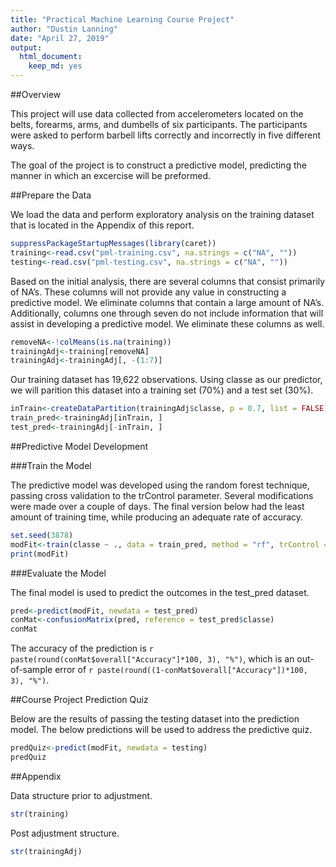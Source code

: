 ---
title: "Practical Machine Learning Course Project"
author: "Dustin Lanning"
date: "April 27, 2019"
output: 
  html_document: 
    keep_md: yes
---

##Overview

This project will use data collected from accelerometers located on the belts, forearms, arms, and dumbells of six participants. The participants were asked to perform barbell lifts correctly and incorrectly in five different ways.

The goal of the project is to construct a predictive model, predicting the manner in which an excercise will be preformed.

##Prepare the Data

We load the data and perform exploratory analysis on the training dataset that is located in the Appendix of this report.

```{r}
suppressPackageStartupMessages(library(caret))
training<-read.csv("pml-training.csv", na.strings = c("NA", ""))
testing<-read.csv("pml-testing.csv", na.strings = c("NA", ""))
```

Based on the initial analysis, there are several columns that consist primarily of NA's. These columns will not provide any value in constructing a predictive model. We eliminate columns that contain a large amount of NA's. Additionally, columns one through seven do not include information that will assist in developing a predictive model. We eliminate these columns as well.

```{r}
removeNA<-!colMeans(is.na(training))
trainingAdj<-training[removeNA]
trainingAdj<-trainingAdj[, -(1:7)]
```

Our training dataset has 19,622 observations. Using classe as our predictor, we will parition this dataset into a training set (70%) and a test set (30%).

```{r}
inTrain<-createDataPartition(trainingAdj$classe, p = 0.7, list = FALSE)
train_pred<-trainingAdj[inTrain, ]
test_pred<-trainingAdj[-inTrain, ]
```

##Predictive Model Development

###Train the Model

The predictive model was developed using the random forest technique, passing cross validation to the trControl parameter. Several modifications were made over a couple of days. The final version below had the least amount of training time, while producing an adequate rate of accuracy.

```{r}
set.seed(3878)
modFit<-train(classe ~ ., data = train_pred, method = "rf", trControl = trainControl(method = "cv", number = 3), prox = TRUE)
print(modFit)
```

###Evaluate the Model

The final model is used to predict the outcomes in the test_pred dataset.

```{r}
pred<-predict(modFit, newdata = test_pred)
conMat<-confusionMatrix(pred, reference = test_pred$classe)
conMat
```
    
The accuracy of the prediction is `r paste(round(conMat$overall["Accuracy"]*100, 3), "%")`, which is an out-of-sample error of `r paste(round((1-conMat$overall["Accuracy"])*100, 3), "%")`.

##Course Project Prediction Quiz

Below are the results of passing the testing dataset into the prediction model. The below predictions will be used to address the predictive quiz.

```{r}
predQuiz<-predict(modFit, newdata = testing)
predQuiz
```

##Appendix

Data structure prior to adjustment.

```{r}
str(training)
```

Post adjustment structure.

```{r}
str(trainingAdj)
```
